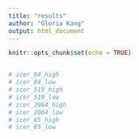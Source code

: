 ```yaml
---
title: "results"
author: "Gloria Kang"
output: html_document
---
```


```r
knitr::opts_chunk$set(echo = TRUE)
```

```r

```

```r
# icer_04_high
# icer_04_low
# icer_519_high
# icer_519_low
# icer_2064_high
# icer_2064_low
# icer_65_high
# icer_65_low
```

```r

```

